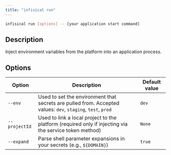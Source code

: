 ```yaml
---
title: "infisical run"
---
```


```bash
infisical run [options] -- [your application start command]
```

## Description

Inject environment variables from the platform into an application process.

## Options

| Option         | Description                                                                                                 | Default value |
| -------------- | ----------------------------------------------------------------------------------------------------------- | ------------- |
| `--env`        | Used to set the environment that secrets are pulled from. Accepted values: `dev`, `staging`, `test`, `prod` | `dev`         |
| `--projectId`  | Used to link a local project to the platform (required only if injecting via the service token method)      | `None`        |
| `--expand`     | Parse shell parameter expansions in your secrets (e.g., `${DOMAIN}`)      | `true`        |
